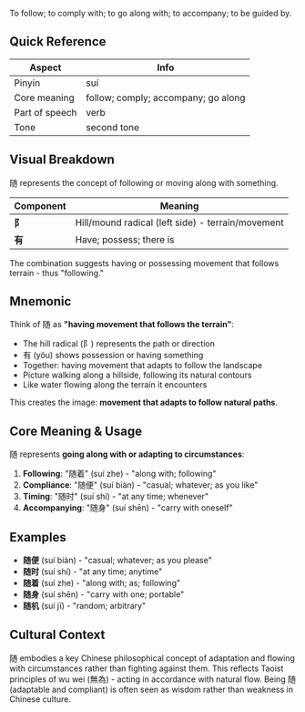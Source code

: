 To follow; to comply with; to go along with; to accompany; to be guided by.

## Quick Reference

| Aspect         | Info                                |
| -------------- | ----------------------------------- |
| Pinyin         | suí                                 |
| Core meaning   | follow; comply; accompany; go along |
| Part of speech | verb                                |
| Tone           | second tone                         |

## Visual Breakdown

随 represents the concept of following or moving along with something.

| Component | Meaning                                           |
| --------- | ------------------------------------------------- |
| **阝**    | Hill/mound radical (left side) - terrain/movement |
| **有**    | Have; possess; there is                           |

The combination suggests having or possessing movement that follows terrain - thus "following."

## Mnemonic

Think of 随 as **"having movement that follows the terrain"**:

- The hill radical (阝) represents the path or direction
- 有 (yǒu) shows possession or having something
- Together: having movement that adapts to follow the landscape
- Picture walking along a hillside, following its natural contours
- Like water flowing along the terrain it encounters

This creates the image: **movement that adapts to follow natural paths**.

## Core Meaning & Usage

随 represents **going along with or adapting to circumstances**:

1. **Following**: "随着" (suí zhe) - "along with; following"
2. **Compliance**: "随便" (suí biàn) - "casual; whatever; as you like"
3. **Timing**: "随时" (suí shí) - "at any time; whenever"
4. **Accompanying**: "随身" (suí shēn) - "carry with oneself"

## Examples

- **随便** (suí biàn) - "casual; whatever; as you please"
- **随时** (suí shí) - "at any time; anytime"
- **随着** (suí zhe) - "along with; as; following"
- **随身** (suí shēn) - "carry with one; portable"
- **随机** (suí jī) - "random; arbitrary"

## Cultural Context

随 embodies a key Chinese philosophical concept of adaptation and flowing with circumstances rather
than fighting against them. This reflects Taoist principles of wu wei (無為) - acting in accordance
with natural flow. Being 随 (adaptable and compliant) is often seen as wisdom rather than weakness
in Chinese culture.
